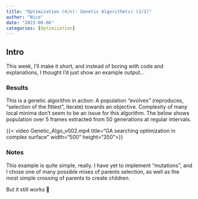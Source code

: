 ```yaml
---
title: "Optimization (4/n): Genetic Algorithm(s) (2/2)"
author: "Nico"
date: "2023-08-06"
categories: [Optimization]
---
```


## Intro

This week, I’ll make it short, and instead of boring with code and explanations, I thought I’d just show an example output…

### Results

This is a genetic algorithm in action: A population “evolves” (reproduces, “selection of the fittest”, iterate) towards an objective. Complexity of many local minima don’t seem to be an issue for this algorithm. The below shows population over 5 frames extracted from 50 generations at regular intervals.

{{< video Genetic_Algo_v002.mp4 title="GA searching optimization in complex surface" width="500" height="350">}}

### Notes

This example is quite simple, really. I have yet to implement “mutations”, and I chose one of many possible mixes of parents selection, as well as the most simple crossing of parents to create children.

But it still works 🙂
